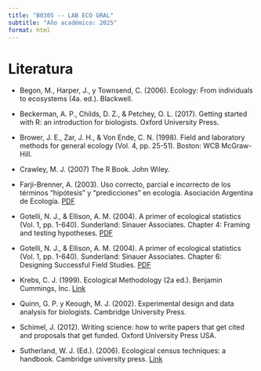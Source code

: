 ```yaml
---
title: "B0305 -- LAB ECO GRAL"
subtitle: "Año académico: 2025"
format: html
---
```


# Literatura

* Begon, M., Harper, J., y Townsend, C. (2006). Ecology: From individuals to ecosystems
(4a. ed.). Blackwell.

* Beckerman, A. P., Childs, D. Z., & Petchey, O. L. (2017). Getting started with R: an
introduction for biologists. Oxford University Press.

* Brower, J. E., Zar, J. H., & Von Ende, C. N. (1998). Field and laboratory methods for general
ecology (Vol. 4, pp. 25-51). Boston: WCB McGraw-Hill.

* Crawley, M. J. (2007) The R Book. John Wiley.

* Farji-Brenner, A. (2003). Uso correcto, parcial e incorrecto de los términos "hipótesis" y "predicciones" en ecología. Asociación Argentina de Ecología. <a href="../references/Farji-Brenner-2003.pdf" target="_blank">PDF</a>

* Gotelli, N. J., & Ellison, A. M. (2004). A primer of ecological statistics (Vol. 1, pp. 1-640). Sunderland: Sinauer Associates. Chapter 4: Framing and testing hypotheses. <a href="../references/Gotelli-2004-cap-4.pdf" target="_blank">PDF</a>

* Gotelli, N. J., & Ellison, A. M. (2004). A primer of ecological statistics (Vol. 1, pp. 1-640). Sunderland: Sinauer Associates. Chapter 6: Designing Successful Field Studies. <a href="../references/Gotelli-2004-cap-6.pdf" target="_blank">PDF</a>

* Krebs, C. J. (1999). Ecological Methodology (2a ed.). Benjamin Cummings, Inc.
<a href="http://www.zoology.ubc.ca/~krebs/books.html" target="_blank">Link</a>

* Quinn, G. P. y Keough, M. J. (2002). Experimental design and data analysis for
biologists. Cambridge University Press.

* Schimel, J. (2012). Writing science: how to write papers that get cited and proposals
that get funded. Oxford University Press USA.

* Sutherland, W. J. (Ed.). (2006). Ecological census techniques: a handbook. Cambridge
university press. <a href="https://www.researchgate.net/publication/273070581_Ecological_Census_Techniques_A_Handbook" target="_blank" >Link</a>